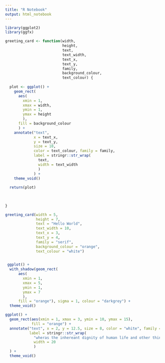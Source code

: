 ```yaml
---
title: "R Notebook"
output: html_notebook
---
```



```r
library(ggplot2)
library(ggfx)
```


```r
greeting_card <- function(width, 
                          height, 
                          text, 
                          text_width, 
                          text_x,
                          text_y,
                          family,
                          background_colour, 
                          text_colour) {
  
  plot <- ggplot() +
    geom_rect(
      aes(
        xmin = 1, 
        xmax = width, 
        ymin = 1, 
        ymax = height
        ),
      fill = background_colour
      ) +
    annotate("text", 
             x = text_x, 
             y = text_y, 
             size = 10, 
             color = text_colour, family = family, 
             label = stringr::str_wrap(
               text, 
               width = text_width
               )
             ) +
    theme_void()
  
  return(plot)
  
  
  
}

greeting_card(width = 5, 
              height = 7, 
              text = "Hello World", 
              text_width = 10, 
              text_x = 3,
              text_y = 4,
              family = "serif",
              background_colour = "orange", 
              text_colour = "white")
 
```

```r
 ggplot() +
  with_shadow(geom_rect(
      aes(
        xmin = 1, 
        xmax = 5, 
        ymin = 1, 
        ymax = 7
        ),
      fill = "orange"), sigma = 1, colour = "darkgrey") +
  theme_void()
```


```r
ggplot() + 
  geom_rect(aes(xmin = 1, xmax = 3, ymin = 10, ymax = 15),
            fill = "orange") +
  annotate("text", x = 2, y = 12.5, size = 8, color = "white", family = font,
           label = stringr::str_wrap(
             "wheras the inhereant dignity of human life and other things to type", 
             width = 20
             )
  ) +
  theme_void()
```

